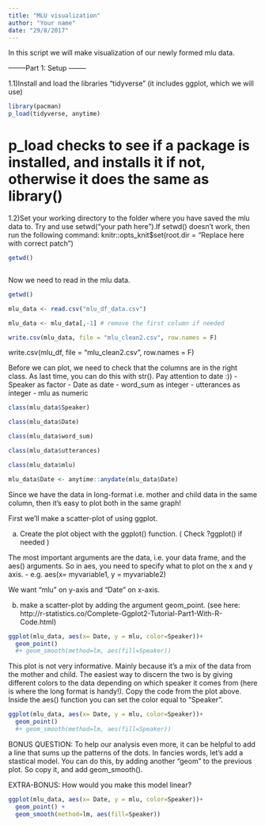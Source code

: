 ```yaml
---
title: "MLU visualization"
author: "Your name"
date: "29/8/2017"
---
```

  
In this script we will make visualization of our newly formed mlu data.


--------Part 1: Setup --------
  


1.1)Install and load the libraries "tidyverse" (it includes ggplot, which we will use)
```r
library(pacman)
p_load(tidyverse, anytime)


```
# p_load checks to see if a package is installed, and installs it if not, otherwise it does the same as library()

1.2)Set your working directory to the folder where you have saved the mlu data to. Try and use setwd("your path here").If setwd() doesn't work, then run the following command: knitr::opts_knit$set(root.dir = "Replace here with correct patch")
```r
getwd()



```


Now we need to read in the mlu data.

```r
getwd()

mlu_data <- read.csv("mlu_df_data.csv")

mlu_data <- mlu_data[,-1] # remove the first column if needed

write.csv(mlu_data, file = "mlu_clean2.csv", row.names = F)
```
write.csv(mlu_df, file = "mlu_clean2.csv", row.names = F)

Before we can plot, we need to check that the columns are in the right class. As last time, you can do this with str(). Pay attention to date :))
- Speaker as factor
- Date as date
- word_sum as integer
- utterances as integer
- mlu as numeric
```r
class(mlu_data$Speaker)

class(mlu_data$Date)

class(mlu_data$word_sum)

class(mlu_data$utterances)

class(mlu_data$mlu)

```
```r
mlu_data$Date <- anytime::anydate(mlu_data$Date)


```



Since we have the data in long-format i.e. mother and child data in the same column, then it's easy to plot both in the same graph!
  
First we'll make a scatter-plot of using ggplot. 

a. Create the plot object with the ggplot() function. ( Check ?ggplot() if needed )

The most important arguments are the data, i.e. your data frame, and the aes() arguments. So in aes, you need to specify what to plot on the x and y axis. 
  - e.g. aes(x= myvariable1, y = myvariable2)

We want "mlu" on y-axis and "Date" on x-axis. 

b. make a scatter-plot by adding the argument geom_point. (see here: http://r-statistics.co/Complete-Ggplot2-Tutorial-Part1-With-R-Code.html)


```r
ggplot(mlu_data, aes(x= Date, y = mlu, color=Speaker))+
  geom_point()
  #+ geom_smooth(method=lm, aes(fill=Speaker))

```


This plot is not very informative. Mainly because it's a mix of the data from the mother and child. The easiest way to discern the two is by giving different colors to the data depending on which speaker it comes from (here is where the long format is handy!).
Copy the code from the plot above. Inside the aes() function you can set the color equal to "Speaker".

```r
ggplot(mlu_data, aes(x= Date, y = mlu, color=Speaker))+
  geom_point()
  #+ geom_smooth(method=lm, aes(fill=Speaker))

```

BONUS QUESTION:
  To help our analysis even more, it can be helpful to add a line that sums up the patterns of the dots. In fancies words, let's add a stastical model. You can do this, by adding another "geom" to the previous plot. So copy it, and add geom_smooth(). 
  
EXTRA-BONUS:
How would you make this model linear?

```r
ggplot(mlu_data, aes(x= Date, y = mlu, color=Speaker))+
  geom_point() + 
  geom_smooth(method=lm, aes(fill=Speaker))

```



